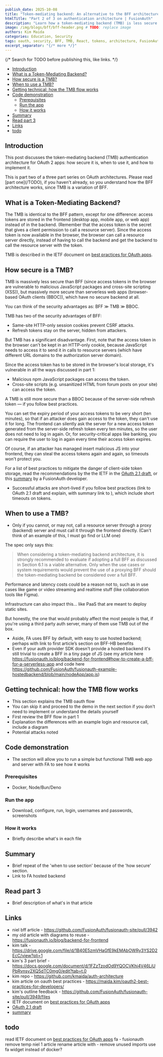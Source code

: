 ```yaml
---
publish_date: 2025-10-08
title: "Token-mediating backend: An alternative to the BFF architecture"
htmlTitle: "Part 2 of 3 on authentication architecture | FusionAuth"
description: "Learn how a token-mediating backend (TMB) is less secure than a BFF, and when to use it. Part 2 of 3 in the architecture-driven auth series."
image: /img/blogs/bff/bff-header.png # TODO: replace image
authors: Kim Maida
categories: Education, Security
tags: oauth, security, BFF, TMB, React, tokens, architecture, FusionAuth
excerpt_separator: "{/* more */}"
---
```



{/* Search for TODO before publishing this, like links. */}

- [Introduction](#introduction)
- [What is a Token-Mediating Backend?](#what-is-a-token-mediating-backend)
- [How secure is a TMB?](#how-secure-is-a-tmb)
- [When to use a TMB?](#when-to-use-a-tmb)
- [Getting technical: how the TMB flow works](#getting-technical-how-the-tmb-flow-works)
- [Code demonstration](#code-demonstration)
	- [Prerequisites](#prerequisites)
	- [Run the app](#run-the-app)
	- [How it works](#how-it-works)
- [Summary](#summary)
- [Read part 3](#read-part-3)
- [Links](#links)
- [todo](#todo)


## Introduction

This post discusses the token-mediating backend (TMB) authentication architecture for OAuth 2 apps: how secure it is, when to use it, and how to implement it.

<Aside type="tip">
This is part two of a three part series on OAuth architectures. Please read [part one](/TODO), if you haven't already, so you understand how the BFF architecture works, since TMB is a variation of BFF.
</Aside>

## What is a Token-Mediating Backend?

The TMB is identical to the BFF pattern, except for one difference: access tokens are stored in the frontend (desktop app, mobile app, or web app) instead of in the backend. (Remember that the access token is the secret that gives a client permission to call a resource server). Since the access token is now available in the browser, the browser can call a resource server directly, instead of having to call the backend and get the backend to call the resource server with the token.

TMB is described in the IETF document on [best practices for OAuth apps](https://datatracker.ietf.org/doc/html/draft-ietf-oauth-browser-based-apps#name-token-mediating-backend).

## How secure is a TMB?

TMB is massively less secure than BFF (since access tokens in the browser are vulnerable to malicious JavaScript packages and cross-site scripting (XSS)), but massively more secure than serverless web apps (browser-based OAuth clients (BBOC)), which have no secure backend at all.

You can think of the security advantages as: BFF ≫ TMB ≫ BBOC.

TMB has two of the security advantages of BFF:
- Same-site HTTP-only session cookies prevent CSRF attacks.
- Refresh tokens stay on the server, hidden from attackers.

But TMB has a significant disadvantage. First, note that the access token in the browser can't be kept in an HTTP-only cookie, because JavaScript needs to access it to send it in calls to resource servers (which have different URL domains to the authorization server domain).

Since the access token has to be stored in the browser's local storage, it's vulnerable in all the ways discussed in part 1:
- Malicious npm JavaScript packages can access the token.
- Cross-site scripts (e.g. unsanitized HTML from forum posts on your site) can access the token.

A TMB is still more secure than a BBOC because of the server-side refresh token — if you follow best practices.

You can set the expiry period of your access tokens to be very short (ten minutes), so that if an attacker does gain access to the token, they can't use it for long. The frontend can silently ask the server for a new access token generated from the server-side refresh token every ten minutes, so the user does not need to log in again. Or, for security-critical apps like banking, you can require the user to log in again every time their access token expires.

Of course, if an attacker has managed insert malicious JS into your frontend, they can steal the access tokens again and again, so timeouts won't protect you.

For a list of best practices to mitigate the danger of client-side token storage, read the recommendations by the the IETF in the [OAuth 2.1 draft](https://datatracker.ietf.org/doc/html/rfc9700/), or this [summary](https://maida.kim/oauth2-best-practices-for-developers) by a FusionAuth developer.



- Successful attacks are short-lived if you follow best practices (link to OAuth 2.1 draft and explain, with summary link to ), which include short timeouts on tokens.

## When to use a TMB?
- Only if you cannot, or may not, call a resource server through a proxy (backend) server and must call it through the frontend directly. (Can't think of an example of this, I must go find or LLM one)

The spec only says this:

> When considering a token-mediating backend architecture, it is strongly recommended to evaluate if adopting a full BFF as discussed in Section 6.1 is a viable alternative. Only when the use cases or system requirements would prevent the use of a proxying BFF should the token-mediating backend be considered over a full BFF.

Performance and latency costs could be a reason not to, such as in use cases like game or video streaming and realtime stuff (like collaboration tools like Figma).

Infrastructure can also impact this... like PaaS that are meant to deploy static sites.

But honestly, the one that would probably affect the most people is that, if you're using a third party auth server, many of them use TMB out of the box.


- Aside, FA uses BFF by default, with easy to use hosted backend; perhaps with link to first article’s section on BFF-HB benefits
- Even if your auth provider SDK doesn't provide a hosted backend it's still trivial to create a BFF in a tiny page of JS (see my article here https://fusionauth.io/blog/backend-for-frontend#how-to-create-a-bff-for-a-serverless-app and code here https://github.com/FusionAuth/fusionauth-example-hostedbackend/blob/main/nodeApp/app.js)

## Getting technical: how the TMB flow works
- This section explains the TMB oauth flow
- You can skip it and proceed to the demo in the next section if you don't need to implement or understand the details yourself
- First review the BFF flow in part 1
- Explanation the differences with an example login and resource call, include a diagram
- Potential attacks noted

## Code demonstration
- The section will allow you to run a simple but functional TMB web app and server with FA to see how it works
### Prerequisites
- Docker, Node/Bun/Deno
### Run the app
- Download, configure, run, login, usernames and passwords, screenshots
### How it works
- Briefly describe what's in each file

## Summary
- Brief repeat of the 'when to use section' because of the 'how secure' section.
- Link to FA hosted backend

## Read part 3
- Brief description of what's in that article

## Links

- niel bff article - https://github.com/FusionAuth/fusionauth-site/pull/3942
- my old article with diagrams to reuse - https://fusionauth.io/blog/backend-for-frontend
- kim talk - https://drive.google.com/file/d/1B40E5zmVHaGfE9kEMAbOWRy3YS2D2EcC/view?pli=1
- kim's 3 part brief - https://docs.google.com/document/d/1FZzTzodOd9YQOCVKhi4V46LiUPbRvnsy2XQ5dTC0mg0/edit?tab=t.0
- kim repo - https://github.com/kmaida/auth-architecture
- kim article on oauth best practices - https://maida.kim/oauth2-best-practices-for-developers/
- kim's outline feedback - https://github.com/FusionAuth/fusionauth-site/pull/3949/files
- IETF document on [best practices for OAuth apps](https://datatracker.ietf.org/doc/html/draft-ietf-oauth-browser-based-apps#name-token-mediating-backend)
- [OAuth 2.1 draft](https://datatracker.ietf.org/doc/html/rfc9700/)
- [summary](https://maida.kim/oauth2-best-practices-for-developers)


## todo
read IETF document on [best practices for OAuth apps](https://datatracker.ietf.org/doc/html/draft-ietf-oauth-browser-based-apps#name-token-mediating-backend)
fa - fusionauth
remove temp niel 1 article
rename article with -
remove unused imports
use fa widget instead of docker?